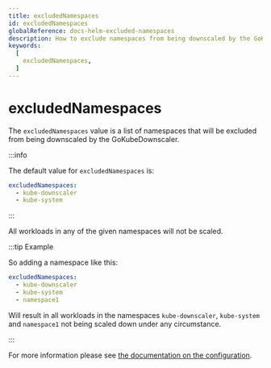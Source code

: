 ```yaml
---
title: excludedNamespaces
id: excludedNamespaces
globalReference: docs-helm-excluded-namespaces
description: How to exclude namespaces from being downscaled by the GoKubeDownscaler
keywords:
  [
    excludedNamespaces,
  ]
---
```


# excludedNamespaces

The `excludedNamespaces` value is a list of namespaces that will be excluded from being downscaled by the GoKubeDownscaler.

:::info

The default value for `excludedNamespaces` is:

```yaml
excludedNamespaces:
  - kube-downscaler
  - kube-system
```

:::

All workloads in any of the given namespaces will not be scaled.

:::tip Example

So adding a namespace like this:

```yaml
excludedNamespaces:
  - kube-downscaler
  - kube-system
  - namespace1
```

Will result in all workloads in the namespaces `kube-downscaler`, `kube-system` and `namespace1` not being scaled down under any circumstance.

:::

For more information please see [the documentation on the configuration](ref:docs-runtime-configuration#exclude-namespaces).
